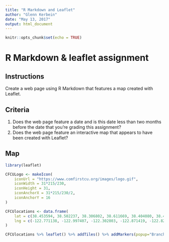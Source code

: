 ```yaml
---
title: "R Markdown and Leaflet"
author: "Glenn Kerbein"
date: "May 13, 2017"
output: html_document
---
```


```r
knitr::opts_chunk$set(echo = TRUE)
```

# R Markdown & leaflet assignment
## Instructions
Create a web page using R Markdown that features a map created with Leaflet.

## Criteria
1. Does the web page feature a date and is this date less than two months before the date that you're grading this assignment?
2. Does the web page feature an interactive map that appears to have been created with Leaflet?

## Map
```r
library(leaflet)

CFCULogo <- makeIcon(
	iconUrl = "https://www.comfirstcu.org/images/logo.gif",
	iconWidth = 31*215/230,
	iconHeight = 31,
	iconAnchorX = 31*215/230/2,
	iconAnchorY = 16
)

CFCUlocations <- data.frame(
	lat = c(38.453594, 38.502237, 38.306802, 38.611669, 38.404080, 38.446126),
	lng = c(-122.771138, -122.997407, -122.302803, -122.871419, -122.825748, -122.730874)
)

CFCUlocations %>% leaflet() %>% addTiles() %>% addMarkers(popup="Branch location", icon = CFCULogo)
```
